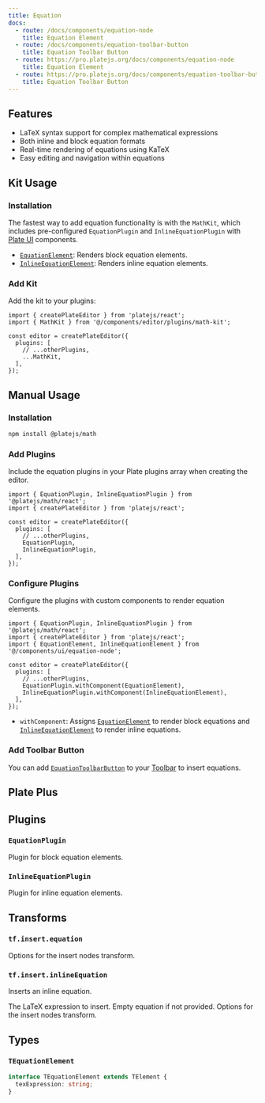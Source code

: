 ```yaml
---
title: Equation
docs:
  - route: /docs/components/equation-node
    title: Equation Element
  - route: /docs/components/equation-toolbar-button
    title: Equation Toolbar Button
  - route: https://pro.platejs.org/docs/components/equation-node
    title: Equation Element
  - route: https://pro.platejs.org/docs/components/equation-toolbar-button
    title: Equation Toolbar Button
---
```


<ComponentPreview name="equation-demo" />

<PackageInfo>

## Features

- LaTeX syntax support for complex mathematical expressions
- Both inline and block equation formats
- Real-time rendering of equations using KaTeX
- Easy editing and navigation within equations

</PackageInfo>

## Kit Usage

<Steps>

### Installation

The fastest way to add equation functionality is with the `MathKit`, which includes pre-configured `EquationPlugin` and `InlineEquationPlugin` with [Plate UI](/docs/installation/plate-ui) components.

<ComponentSource name="math-kit" />

- [`EquationElement`](/docs/components/equation-node): Renders block equation elements.
- [`InlineEquationElement`](/docs/components/equation-node): Renders inline equation elements.

### Add Kit

Add the kit to your plugins:

```tsx
import { createPlateEditor } from 'platejs/react';
import { MathKit } from '@/components/editor/plugins/math-kit';

const editor = createPlateEditor({
  plugins: [
    // ...otherPlugins,
    ...MathKit,
  ],
});
```

</Steps>

## Manual Usage

<Steps>

### Installation

```bash
npm install @platejs/math
```

### Add Plugins

Include the equation plugins in your Plate plugins array when creating the editor.

```tsx
import { EquationPlugin, InlineEquationPlugin } from '@platejs/math/react';
import { createPlateEditor } from 'platejs/react';

const editor = createPlateEditor({
  plugins: [
    // ...otherPlugins,
    EquationPlugin,
    InlineEquationPlugin,
  ],
});
```

### Configure Plugins

Configure the plugins with custom components to render equation elements.

```tsx
import { EquationPlugin, InlineEquationPlugin } from '@platejs/math/react';
import { createPlateEditor } from 'platejs/react';
import { EquationElement, InlineEquationElement } from '@/components/ui/equation-node';

const editor = createPlateEditor({
  plugins: [
    // ...otherPlugins,
    EquationPlugin.withComponent(EquationElement),
    InlineEquationPlugin.withComponent(InlineEquationElement),
  ],
});
```

- `withComponent`: Assigns [`EquationElement`](/docs/components/equation-node) to render block equations and [`InlineEquationElement`](/docs/components/equation-node) to render inline equations.

### Add Toolbar Button

You can add [`EquationToolbarButton`](/docs/components/equation-toolbar-button) to your [Toolbar](/docs/toolbar) to insert equations.

</Steps>

## Plate Plus

<ComponentPreviewPro name="equation-pro" />

## Plugins

### `EquationPlugin`

Plugin for block equation elements.

### `InlineEquationPlugin`

Plugin for inline equation elements.

## Transforms

### `tf.insert.equation`

<API name="insert.equation">
<APIOptions type="InsertNodesOptions">
    Options for the insert nodes transform.
</APIOptions>
</API>

### `tf.insert.inlineEquation`

Inserts an inline equation.

<API name="insert.inlineEquation">
<APIParameters>
  <APIItem name="texExpression" type="string" optional>
    The LaTeX expression to insert. Empty equation if not provided.
  </APIItem>
  <APIItem name="options" type="InsertNodesOptions" optional>
    Options for the insert nodes transform.
  </APIItem>
</APIParameters>
</API>

## Types

### `TEquationElement`

```typescript
interface TEquationElement extends TElement {
  texExpression: string;
}
```